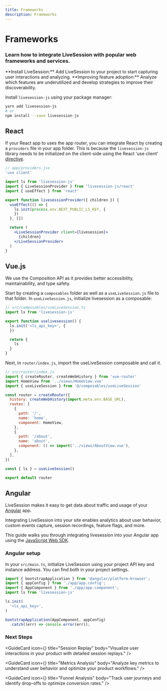 ```yaml
---
title: Frameworks
description: Frameworks
---
```


# Frameworks
### Learn how to integrate LiveSession with popular web frameworks and services.

<Steps>
    <Steps.Item>
        **Install LiveSession:** Add LiveSession to your project to start capturing user interactions and analyzing.
    </Steps.Item>
    <Steps.Item>
        **Improving feature adoption:** Analyze which features are underutilized and develop strategies to improve their
        discoverability.
    </Steps.Item>
</Steps>

Install `livesession-js` using your package manager:

```bash livesession-js installation
yarn add livesession-js
# or
npm install --save livesession-js
```

## React
If your React app to uses the app router, you can integrate React by creating a `providers` file in your app folder.
This is because the `livesession-js` library needs to be initialized on the client-side using the React 'use client' [directive](https://livesession.io).

```jsx
// app/providers.jsx
'use client'

import ls from 'livesession-js'
import { LiveSessionProvider } from 'livesession-js/react'
import { useEffect } from 'react'

export function livesessionProvider({ children }) {
  useEffect(() => {
    ls.init(process.env.NEXT_PUBLIC_LS_KEY, {
    })
  }, [])

  return (
    <LiveSessionProvider client={livesession}>
      {children}
    </LiveSessionProvider>
  )
}
```

## Vue.js
We use the Composition API as it provides better accessibility, maintainability, and type safety.

Start by creating a `composables` folder as well as a `useLiveSession.js` file to that folder.
In `useLiveSession.js`, initialize livesession as a composable:

```js
// src/composables/useLiveSession.ts
import ls from 'livesession-js'

export function uselivesession() {
  ls.init('<ls_api_key>', {
  })

  return {
    ls
  }
}
````

Next, in `router/index.js`, import the useLiveSession composable and call it.

```js
// src/router/index.js
import { createRouter, createWebHistory } from 'vue-router'
import HomeView from '../views/HomeView.vue'
import { useLiveSession } from '@/composables/useLiveSession'

const router = createRouter({
  history: createWebHistory(import.meta.env.BASE_URL),
  routes: [
    {
      path: '/',
      name: 'home',
      component: HomeView,
    },
    {
      path: '/about',
      name: 'about',
      component: () => import('../views/AboutView.vue'),
    },
  ],
})

const { ls } = useLiveSession()

export default router
````

## Angular
LiveSession makes it easy to get data about traffic and usage of your [Angular](https://livesession.io) app.

Integrating LiveSession into your site enables analytics about user behavior,
custom events capture, session recordings, feature flags, and more.

This guide walks you through integrating livesession into your Angular app using the [JavaScript Web SDK](https://livesession.io).

### Angular setup
In your `src/main.ts`, initialize LiveSession using your project API key and instance address.
You can find both in your project settings.
```js
import { bootstrapApplication } from '@angular/platform-browser';
import { appConfig } from './app/app.config';
import { AppComponent } from './app/app.component';
import ls from 'livesession-js'

ls.init(
  '<ls_api_key>',
)

bootstrapApplication(AppComponent, appConfig)
  .catch((err) => console.error(err));
```

### Next Steps
<GuideCard
    icon={<IconSessionReplay/>}
    title="Session Replay"
    body="Visualize user interactions in your product with detailed session replays."
/>

<GuideCard
    icon={<IconMetrics/>}
    title="Metrics Analysis"
    body="Analyze key metrics to understand user behavior and optimize your product workflows."
/>

<GuideCard
    icon={<IconFunnels/>}
    title="Funnel Analysis"
    body="Track user journeys and identify drop-offs to optimize conversion rates."
/>